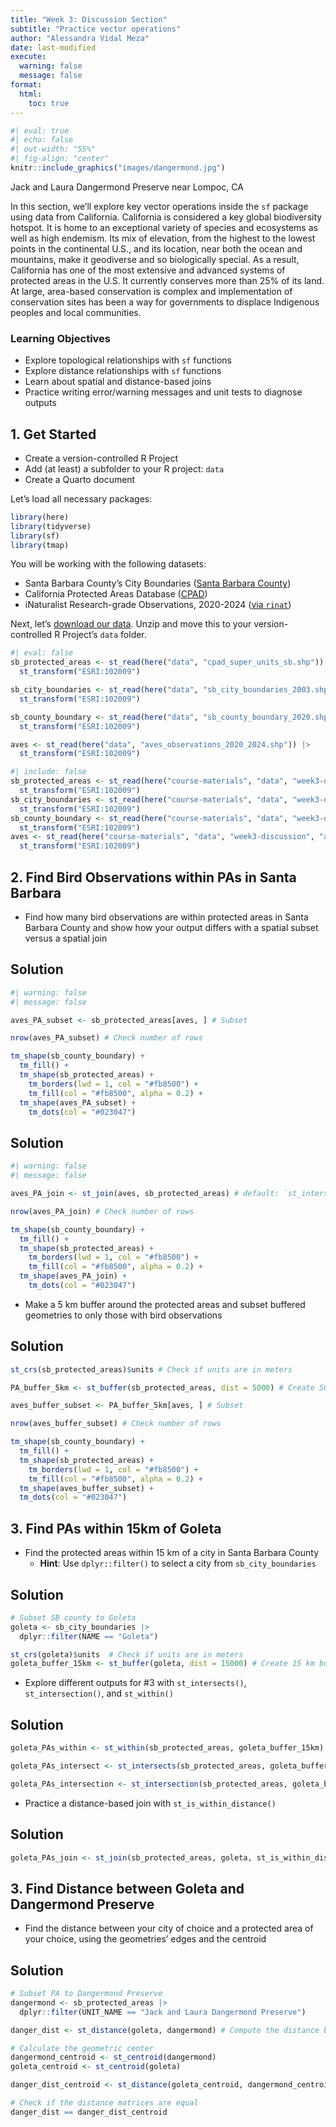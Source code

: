 ```yaml
---
title: "Week 3: Discussion Section"
subtitle: "Practice vector operations"
author: "Alessandra Vidal Meza"
date: last-modified
execute:
  warning: false
  message: false
format:
  html:
    toc: true
---
```


```r
#| eval: true
#| echo: false
#| out-width: "55%"
#| fig-align: "center"
knitr::include_graphics("images/dangermond.jpg")
```

::: {.gray-text .center-text}
Jack and Laura Dangermond Preserve near Lompoc, CA
:::

In this section, we'll explore key vector operations inside the `sf` package using data from California. California is considered a key global biodiversity hotspot. It is home to an exceptional variety of species and ecosystems as well as high endemism. Its mix of elevation, from the highest to the lowest points in the continental U.S., and its location, near both the ocean and mountains, make it geodiverse and so biologically special. As a result, California has one of the most extensive and advanced systems of protected areas in the U.S. It currently conserves more than 25% of its land. At large, area-based conservation is complex and implementation of conservation sites has been a way for governments to displace Indigenous peoples and local communities.


### Learning Objectives {.unnumbered .unlisted}

- Explore topological relationships with `sf` functions
- Explore distance relationships with `sf` functions
- Learn about spatial and distance-based joins
- Practice writing error/warning messages and unit tests to diagnose outputs

## 1. Get Started

- Create a version-controlled R Project
- Add (at least) a subfolder to your R project: `data`
- Create a Quarto document

Let's load all necessary packages:

```r
library(here)
library(tidyverse)
library(sf)
library(tmap)
```

You will be working with the following datasets:

- Santa Barbara County's City Boundaries ([Santa Barbara County](https://geodata.library.ucsb.edu/catalog/3853-s3_2003_s3_cities_polys))
- California Protected Areas Database ([CPAD](https://data.cnra.ca.gov/dataset/california-protected-areas-database))
- iNaturalist Research-grade Observations, 2020-2024 ([via `rinat`](https://github.com/ropensci/rinat))

Next, let's [download our data](https://drive.google.com/file/d/14t3eu5NxZYjwmDVbJr9jnFCrNlsAJVpJ/view). Unzip and move this to your version-controlled R Project's `data` folder. 

```r
#| eval: false
sb_protected_areas <- st_read(here("data", "cpad_super_units_sb.shp")) |>  
  st_transform("ESRI:102009")

sb_city_boundaries <- st_read(here("data", "sb_city_boundaries_2003.shp")) |> 
  st_transform("ESRI:102009")

sb_county_boundary <- st_read(here("data", "sb_county_boundary_2020.shp")) |> 
  st_transform("ESRI:102009")

aves <- st_read(here("data", "aves_observations_2020_2024.shp")) |> 
  st_transform("ESRI:102009")
```

```r
#| include: false
sb_protected_areas <- st_read(here("course-materials", "data", "week3-discussion", "cpad_super_units_sb.shp")) |> 
  st_transform("ESRI:102009")
sb_city_boundaries <- st_read(here("course-materials", "data", "week3-discussion", "sb_city_boundaries_2003.shp")) |> 
  st_transform("ESRI:102009")
sb_county_boundary <- st_read(here("course-materials", "data", "week3-discussion", "sb_county_boundary_2020.shp")) |> 
  st_transform("ESRI:102009")
aves <- st_read(here("course-materials", "data", "week3-discussion", "aves_observations_2020_2024.shp")) |> 
  st_transform("ESRI:102009")
```

## 2. Find Bird Observations within PAs in Santa Barbara

- Find how many bird observations are within protected areas in Santa Barbara County and show how your output differs with a spatial subset versus a spatial join
  
::: {.callout-tip collapse="true" icon=true}
## Solution
```r
#| warning: false
#| message: false

aves_PA_subset <- sb_protected_areas[aves, ] # Subset

nrow(aves_PA_subset) # Check number of rows

tm_shape(sb_county_boundary) +
  tm_fill() +
  tm_shape(sb_protected_areas) +
    tm_borders(lwd = 1, col = "#fb8500") +
    tm_fill(col = "#fb8500", alpha = 0.2) +
  tm_shape(aves_PA_subset) +
    tm_dots(col = "#023047")
```
:::

::: {.callout-tip collapse="true" icon=true}
## Solution
```r
#| warning: false
#| message: false

aves_PA_join <- st_join(aves, sb_protected_areas) # default: `st_intersects` 

nrow(aves_PA_join) # Check number of rows

tm_shape(sb_county_boundary) +
  tm_fill() +
  tm_shape(sb_protected_areas) +
    tm_borders(lwd = 1, col = "#fb8500") +
    tm_fill(col = "#fb8500", alpha = 0.2) +
  tm_shape(aves_PA_join) +
    tm_dots(col = "#023047")
```
:::

- Make a 5 km buffer around the protected areas and subset buffered geometries to only those with bird observations

::: {.callout-tip collapse="true" icon=true}
## Solution
```r
st_crs(sb_protected_areas)$units # Check if units are in meters

PA_buffer_5km <- st_buffer(sb_protected_areas, dist = 5000) # Create 5000 m buffer around PAs
```

```r
aves_buffer_subset <- PA_buffer_5km[aves, ] # Subset

nrow(aves_buffer_subset) # Check number of rows
```

```r
tm_shape(sb_county_boundary) +
  tm_fill() +
  tm_shape(sb_protected_areas) +
    tm_borders(lwd = 1, col = "#fb8500") +
    tm_fill(col = "#fb8500", alpha = 0.2) +
  tm_shape(aves_buffer_subset) +
  tm_dots(col = "#023047")
```
:::

## 3. Find PAs within 15km of Goleta

- Find the protected areas within 15 km of a city in Santa Barbara County
  - **Hint**: Use `dplyr::filter()` to select a city from  `sb_city_boundaries`

::: {.callout-tip collapse="true" icon=true}
## Solution
```R
# Subset SB county to Goleta
goleta <- sb_city_boundaries |> 
  dplyr::filter(NAME == "Goleta")

st_crs(goleta)$units  # Check if units are in meters
goleta_buffer_15km <- st_buffer(goleta, dist = 15000) # Create 15 km buffer around Goleta
```
:::
  
- Explore different outputs for #3 with `st_intersects()`, `st_intersection()`, and `st_within()`

::: {.callout-tip collapse="true" icon=true}
## Solution
```r
goleta_PAs_within <- st_within(sb_protected_areas, goleta_buffer_15km)
```

```r
goleta_PAs_intersect <- st_intersects(sb_protected_areas, goleta_buffer_15km)
```

```r
goleta_PAs_intersection <- st_intersection(sb_protected_areas, goleta_buffer_15km)
```
:::

- Practice a distance-based join with `st_is_within_distance()`

::: {.callout-tip collapse="true" icon=true}
## Solution
```r
goleta_PAs_join <- st_join(sb_protected_areas, goleta, st_is_within_distance, dist = 15000)
```
:::

## 3. Find Distance between Goleta and Dangermond Preserve

- Find the distance between your city of choice and a protected area of your choice, using the geometries' edges and the centroid

::: {.callout-tip collapse="true" icon=true}
## Solution
```r
# Subset PA to Dangermond Preserve
dangermond <- sb_protected_areas |>
  dplyr::filter(UNIT_NAME == "Jack and Laura Dangermond Preserve")
```

```R
danger_dist <- st_distance(goleta, dangermond) # Compute the distance between geometries edges
```

```R
# Calculate the geometric center
dangermond_centroid <- st_centroid(dangermond)
goleta_centroid <- st_centroid(goleta)

danger_dist_centroid <- st_distance(goleta_centroid, dangermond_centroid) # Compute the distance between geometries edges
```

```r
# Check if the distance matrices are equal
danger_dist == danger_dist_centroid
```
:::